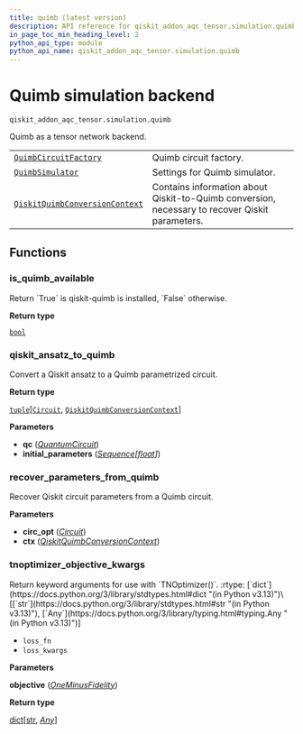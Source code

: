 ```yaml
---
title: quimb (latest version)
description: API reference for qiskit_addon_aqc_tensor.simulation.quimb in the latest version of qiskit-addon-aqc-tensor
in_page_toc_min_heading_level: 2
python_api_type: module
python_api_name: qiskit_addon_aqc_tensor.simulation.quimb
---
```


<span id="module-qiskit_addon_aqc_tensor.simulation.quimb" />

<span id="quimb-simulation-backend-qiskit-addon-aqc-tensor-simulation-quimb" />

# Quimb simulation backend

`qiskit_addon_aqc_tensor.simulation.quimb`

Quimb as a tensor network backend.

|                                                                                                                                                            |                                                                                                |
| ---------------------------------------------------------------------------------------------------------------------------------------------------------- | ---------------------------------------------------------------------------------------------- |
| [`QuimbCircuitFactory`](simulation-quimb-quimb-circuit-factory "qiskit_addon_aqc_tensor.simulation.quimb.QuimbCircuitFactory")                             | Quimb circuit factory.                                                                         |
| [`QuimbSimulator`](simulation-quimb-quimb-simulator "qiskit_addon_aqc_tensor.simulation.quimb.QuimbSimulator")                                             | Settings for Quimb simulator.                                                                  |
| [`QiskitQuimbConversionContext`](simulation-quimb-qiskit-quimb-conversion-context "qiskit_addon_aqc_tensor.simulation.quimb.QiskitQuimbConversionContext") | Contains information about Qiskit-to-Quimb conversion, necessary to recover Qiskit parameters. |

## Functions

### is\_quimb\_available

<Function id="qiskit_addon_aqc_tensor.simulation.quimb.is_quimb_available" github="https://github.com/Qiskit/qiskit-addon-aqc-tensor/tree/stable/0.1/qiskit_addon_aqc_tensor/simulation/quimb/__init__.py#L57-L63" signature="is_quimb_available()[source]">
  Return `True` is qiskit-quimb is installed, `False` otherwise.

  **Return type**

  [`bool`](https://docs.python.org/3/library/functions.html#bool "(in Python v3.13)")
</Function>

### qiskit\_ansatz\_to\_quimb

<Function id="qiskit_addon_aqc_tensor.simulation.quimb.qiskit_ansatz_to_quimb" github="https://github.com/Qiskit/qiskit-addon-aqc-tensor/tree/stable/0.1/qiskit_addon_aqc_tensor/simulation/quimb/__init__.py#L188-L268" signature="qiskit_ansatz_to_quimb(qc, initial_parameters, /)[source]">
  Convert a Qiskit ansatz to a Quimb parametrized circuit.

  **Return type**

  [`tuple`](https://docs.python.org/3/library/stdtypes.html#tuple "(in Python v3.13)")\[[`Circuit`](https://quimb.readthedocs.io/en/latest/autoapi/quimb/tensor/circuit/index.html#quimb.tensor.circuit.Circuit "(in quimb v1.8)"), [`QiskitQuimbConversionContext`](simulation-quimb-qiskit-quimb-conversion-context "qiskit_addon_aqc_tensor.simulation.quimb.QiskitQuimbConversionContext")]

  **Parameters**

  *   **qc** ([*QuantumCircuit*](/api/qiskit/qiskit.circuit.QuantumCircuit "(in Qiskit v1.2)"))
  *   **initial\_parameters** ([*Sequence*](https://docs.python.org/3/library/typing.html#typing.Sequence "(in Python v3.13)")*\[*[*float*](https://docs.python.org/3/library/functions.html#float "(in Python v3.13)")*]*)
</Function>

### recover\_parameters\_from\_quimb

<Function id="qiskit_addon_aqc_tensor.simulation.quimb.recover_parameters_from_quimb" github="https://github.com/Qiskit/qiskit-addon-aqc-tensor/tree/stable/0.1/qiskit_addon_aqc_tensor/simulation/quimb/__init__.py#L271-L285" signature="recover_parameters_from_quimb(circ_opt, ctx, /)[source]">
  Recover Qiskit circuit parameters from a Quimb circuit.

  **Parameters**

  *   **circ\_opt** ([*Circuit*](https://quimb.readthedocs.io/en/latest/autoapi/quimb/tensor/circuit/index.html#quimb.tensor.circuit.Circuit "(in quimb v1.8)"))
  *   **ctx** ([*QiskitQuimbConversionContext*](simulation-quimb-qiskit-quimb-conversion-context "qiskit_addon_aqc_tensor.simulation.quimb.QiskitQuimbConversionContext"))
</Function>

### tnoptimizer\_objective\_kwargs

<Function id="qiskit_addon_aqc_tensor.simulation.quimb.tnoptimizer_objective_kwargs" github="https://github.com/Qiskit/qiskit-addon-aqc-tensor/tree/stable/0.1/qiskit_addon_aqc_tensor/simulation/quimb.py" signature="tnoptimizer_objective_kwargs(objective, /)">
  Return keyword arguments for use with `TNOptimizer()`. :rtype: [`dict`](https://docs.python.org/3/library/stdtypes.html#dict "(in Python v3.13)")\[[`str`](https://docs.python.org/3/library/stdtypes.html#str "(in Python v3.13)"), [`Any`](https://docs.python.org/3/library/typing.html#typing.Any "(in Python v3.13)")]

  *   `loss_fn`
  *   `loss_kwargs`

  **Parameters**

  **objective** ([*OneMinusFidelity*](objective#qiskit_addon_aqc_tensor.objective.OneMinusFidelity "qiskit_addon_aqc_tensor.objective.OneMinusFidelity"))

  **Return type**

  [dict](https://docs.python.org/3/library/stdtypes.html#dict "(in Python v3.13)")\[[str](https://docs.python.org/3/library/stdtypes.html#str "(in Python v3.13)"), [*Any*](https://docs.python.org/3/library/typing.html#typing.Any "(in Python v3.13)")]
</Function>

